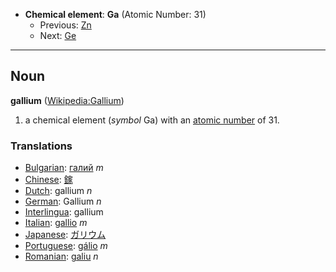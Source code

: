*'''Chemical element''': '''Ga''' (Atomic Number: 31)
**Previous: [[Zinc|Zn]]
**Next: [[Germanium|Ge]]
----
== Noun ==
'''gallium''' ([[en:Gallium|Wikipedia:Gallium]])

# a chemical element (''symbol'' Ga) with an [[atomic number]] of 31.

===Translations===
*[[Bulgarian]]: [[галий]] ''m''
*[[Chinese]]: [[鎵]]
*[[Dutch]]: gallium ''n''
*[[German]]: Gallium ''n''
*[[Interlingua]]: gallium
*[[Italian]]: [[gallio]] ''m''
*[[Japanese]]: [[ガリウム]]
*[[Portuguese]]: [[gálio]] ''m''
*[[Romanian]]: [[galiu]] ''n''